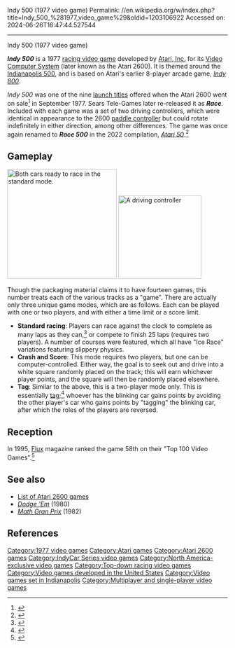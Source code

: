 Indy 500 (1977 video game)
Permalink: //en.wikipedia.org/w/index.php?title=Indy_500_%281977_video_game%29&oldid=1203106922
Accessed on: 2024-06-26T16:47:44.527544



------
Indy 500 (1977 video game)
{{short description|1977 video game}}
{{Refimprove|date=August 2016}}
{{Infobox video game
|title = Indy 500
|image = Indy 500 Cover.jpg
|developer = [[Atari, Inc.]]
|publisher = [[Atari, Inc.]]
|designer = [[Carla Meninsky]]<br>Ed Riddle<ref name="atarimania">{{cite web|title=Indy 500|url=http://www.atarimania.com/game-atari-2600-vcs-indy-500_7642.html|website=Atari Mania}}</ref>
|programmer = Ed Riddle<ref>{{cite book|last1=Montfort|first1=Nick|last2=Bogost|first2=Ian|title=Racing the Beam|publisher=[[MIT Press]]|year=2009|isbn=978-0-262-01257-7|title-link=Racing the Beam|author-link2=Ian Bogost|author-link1=Nick Montfort|page=163}}</ref>
|released = {{vgrelease|NA|September 11, 1977}}{{vgrelease|EU|1978}}
|genre = [[Racing video game|Racing]]
|modes = [[Single-player]], [[Multiplayer video game|multiplayer]]
|platforms = [[Atari 2600]]
}}

'''''Indy 500''''' is a 1977 [[racing video game]] developed by [[Atari, Inc.]] for its [[Atari 2600|Video Computer System]] (later known as the Atari 2600). It is themed around the [[Indianapolis 500]], and is based on Atari's earlier 8-player arcade game, ''[[Indy 800]]''.

''Indy 500'' was one of the nine [[launch title]]s offered when the Atari 2600 went on sale<ref>{{Cite web|url=https://www.thehenryford.org/collections-and-research/digital-collections/artifact/455866/|title=Atari Video Game, "Indy 500", 1977 - the Henry Ford}}</ref> in September 1977. Sears Tele-Games later re-released it as '''''Race'''''. Included with each game was a set of two driving controllers, which were identical in appearance to the 2600 [[Paddle (game controller)|paddle controller]] but could rotate indefinitely in either direction, among other differences. The game was once again renamed to '''''Race 500''''' in the 2022 compilation, ''[[Atari 50]]''.<ref>{{Cite web|last= Machkovech |first=Sam |title=The 103 classic games that did, and didn't, make the Atari 50 anniversary cut |work=Ars Technica |date=September 12, 2022 |access-date=May 24, 2023|url= https://arstechnica.com/gaming/2022/09/the-103-classic-games-that-did-and-didnt-make-the-atari-50-anniversary-cut/}}</ref>

==Gameplay==
[[Image:Indy_500_1977_Screenshot.png|thumb|left|250px|Both cars ready to race in the standard mode.]]
[[Image:Atari driving controller.JPG|thumb|190px|right|A driving controller]]

Though the packaging material claims it to have fourteen games, this number treats each of the various tracks as a "game". There are actually only three unique game modes, which are as follows. Each can be played with one or two players, and with either a time limit or a score limit.

* '''Standard racing''': Players can race against the clock to complete as many laps as they can,<ref>{{Cite web|url=https://archive.org/details/CreativeComputingbetterScan197807/page/n39/mode/2up|title = Creative Computing (Better Scan) 1978 07|date = July 1978}}</ref> or compete to finish 25 laps (requires two players). A number of courses were featured, which all have "Ice Race" variations featuring slippery physics.
* '''Crash and Score''': This mode requires two players, but one can be computer-controlled. Either way, the goal is to seek out and drive into a white square randomly placed on the track; this will earn whichever player points, and the square will then be randomly placed elsewhere.
* '''Tag''': Similar to the above, this is a two-player mode only. This is essentially [[Tag (game)|tag]];<ref>{{Cite web|url=https://archive.org/details/CreativeComputingbetterScan197807/page/n39/mode/2up|title = Creative Computing (Better Scan) 1978 07|date = July 1978}}</ref> whoever has the blinking car gains points by avoiding the other player's car who gains points by "tagging" the blinking car, after which the roles of the players are reversed.

== Reception ==
In 1995, [[Flux (magazine)|Flux]] magazine ranked the game 58th on their "Top 100 Video Games".<ref>{{Cite journal |date=April 1995 |title=Top 100 Video Games |url=https://archive.org/details/flux-issue-4/page/n29/mode/2up |journal=Flux |publisher=Harris Publications |issue=4 |pages=31}}</ref>

==See also==
{{Portal|Video games|1970s}}
* [[List of Atari 2600 games]]
* ''[[Dodge 'Em]]'' (1980)
* ''[[Math Gran Prix]]'' (1982)

==References==
{{reflist}}

{{Indy Racing League games}}
{{Atari 2600}}

[[Category:1977 video games]]
[[Category:Atari games]]
[[Category:Atari 2600 games]]
[[Category:IndyCar Series video games]]
[[Category:North America-exclusive video games]]
[[Category:Top-down racing video games]]
[[Category:Video games developed in the United States]]
[[Category:Video games set in Indianapolis]]
[[Category:Multiplayer and single-player video games]]